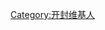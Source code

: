 {{Userbox
|border-c=#ffa500
|border-s=1
|id-c=#ffffff
|info-c=#ffd700
|info-s=10
|id=[[File:RIMG0192p.jpg|45px]]
|info=这个用户现在或者曾经住在'''[[开封市]]'''。
}}

[[Category:开封维基人]]